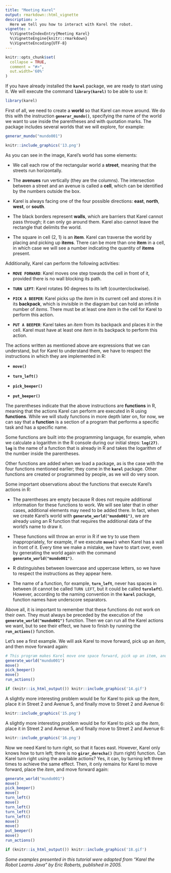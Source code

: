 ```yaml
---
title: "Meeting Karel"
output: rmarkdown::html_vignette
description: >
  Here we tell you how to interact with Karel the robot.
vignette: >
  %\VignetteIndexEntry{Meeting Karel}
  %\VignetteEngine{knitr::rmarkdown}
  %\VignetteEncoding{UTF-8}
---
```


```r
knitr::opts_chunk$set(
  collapse = TRUE,
  comment = "#>",
  out.width='60%'
)
```

If you have already installed the **`karel`** package, we are ready to start using it. We will execute the command **`library(karel)`** to be able to use it:

```r
library(karel)
```

First of all, we need to create a **world** so that Karel can move around. We do this with the instruction **`generar_mundo()`**, specifying the name of the world we want to use inside the parentheses and with quotation marks. The package includes several worlds that we will explore, for example:

```r
generar_mundo("mundo001")
```

```r
knitr::include_graphics('13.png')
```

As you can see in the image, Karel's world has some elements:

-   We call each row of the rectangular world a **street**, meaning that the streets run horizontally.

-   The **avenues** run vertically (they are the columns). The intersection between a street and an avenue is called a **cell**, which can be identified by the numbers outside the box.

-   Karel is always facing one of the four possible directions: **east**, **north**, **west**, or **south**.

-   The black borders represent **walls**, which are barriers that Karel cannot pass through; it can only go around them. Karel also cannot leave the rectangle that delimits the world.

-   The square in cell (2, 1) is an **item**. Karel can traverse the world by placing and picking up **items**. There can be more than one **item** in a cell, in which case we will see a number indicating the quantity of **items** present.

Additionally, Karel can perform the following activities:

-   **`MOVE FORWARD`**: Karel moves one step towards the cell in front of it, provided there is no wall blocking its path.

-   **`TURN LEFT`**: Karel rotates 90 degrees to its left (counterclockwise).

-   **`PICK A BEEPER`**: Karel picks up the *item* in its current cell and stores it in its **backpack**, which is invisible in the diagram but can hold an infinite number of *items*. There must be at least one *item* in the cell for Karel to perform this action.

-   **`PUT A BEEPER`**: Karel takes an *item* from its backpack and places it in the cell. Karel must have at least one *item* in its backpack to perform this action.

The actions written as mentioned above are expressions that we can understand, but for Karel to understand them, we have to respect the instructions in which they are implemented in R:

-   **`move()`**

-   **`turn_left()`**

-   **`pick_beeper()`**

-   **`put_beeper()`**

The parentheses indicate that the above instructions are **functions** in R, meaning that the actions Karel can perform are executed in R using **functions**. While we will study functions in more depth later on, for now, we can say that a **function** is a section of a program that performs a specific task and has a specific name.

Some functions are built into the programming language, for example, when we calculate a logarithm in the R console during our initial steps: **`log(27)`**. **`log`** is the name of a function that is already in R and takes the logarithm of the number inside the parentheses.

Other functions are added when we load a package, as is the case with the four functions mentioned earlier; they come in the **`karel`** package. Other functions are created or programmed by people, as we will do very soon.

Some important observations about the functions that execute Karel's actions in R:

-   The parentheses are empty because R does not require additional information for these functions to work. We will see later that in other cases, additional elements may need to be added there. In fact, when we create Karel's world with **`generate_world("mundo001")`**, we are already using an R function that requires the additional data of the world's name to draw it.

-   These functions will throw an error in R if we try to use them inappropriately, for example, if we execute **`move()`** when Karel has a wall in front of it. Every time we make a mistake, we have to start over, even by generating the world again with the command **`generate_world("mundo001")`**.

-   R distinguishes between lowercase and uppercase letters, so we have to respect the instructions as they appear here.

-   The name of a function, for example, **`turn_left`**, never has spaces in between (it cannot be called `TURN LEFT`, but it could be called **`turnleft`**). However, according to the naming convention in the **`karel`** package, function names have underscore separators.

Above all, it is important to remember that these functions do not work on their own. They must always be preceded by the execution of the **`generate_world("mundo001")`** function. Then we can run all the Karel actions we want, but to see their effect, we have to finish by running the **`run_actions()`** function.

Let's see a first example. We will ask Karel to move forward, pick up an *item*, and then move forward again:

```r
# This program makes Karel move one space forward, pick up an item, and then move forward again
generate_world("mundo001")
move()
pick_beeper()
move()
run_actions()
```

```r
if (knitr::is_html_output()) knitr::include_graphics('14.gif')
```

A slightly more interesting problem would be for Karel to pick up the *item*, place it in Street 2 and Avenue 5, and finally move to Street 2 and Avenue 6:

```r
knitr::include_graphics('15.png')
```

A slightly more interesting problem would be for Karel to pick up the *item*, place it in Street 2 and Avenue 5, and finally move to Street 2 and Avenue 6:

```r
knitr::include_graphics('16.png')
```

Now we need Karel to turn right, so that it faces east. However, Karel only knows how to turn left; there is no **`girar_derecha()`** (turn right) function. Can Karel turn right using the available actions? Yes, it can, by turning left three times to achieve the same effect. Then, it only remains for Karel to move forward, place the *item*, and move forward again:

```r
generate_world("mundo001")
move()
pick_beeper()
move()
turn_left()
move()
turn_left()
turn_left()
turn_left()
move()
move()
put_beeper()
move()
run_actions()
```

```r
if (knitr::is_html_output()) knitr::include_graphics('18.gif')
```

*Some examples presented in this tutorial were adapted from "Karel the Robot Learns Java" by Eric Roberts, published in 2005.*
